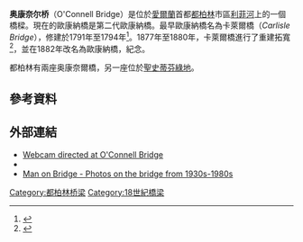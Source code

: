 {{Infobox bridge
|bridge_name = O'Connell Bridge
|native_name = ''Droichead Uí Chonaill''
|native_name_lang = ga
|image = OConnellBridgeDublin.jpg
|image_size = 240
|alt = 
|caption =
|other_name = Carlisle Bridge
|crosses = [[利菲河|利菲河]]
|locale = [[都柏林|都柏林]]
|designer = [[詹姆士·戈登|詹姆士·戈登]]
|material = 
|length = ~45m
|width = ~50m
|spans = 3
|begin = 1791年（1877年開始重建）
|complete = 1794年（1882年重建完成）
|coordinates = {{Coord|53.3473|N|6.2591|W|display=it}}
|map_type=Ireland Central Dublin
}}
'''奥康奈尔桥'''（O'Connell Bridge）是位於[[愛爾蘭|愛爾蘭]]首都[[都柏林|都柏林]]市區[[利菲河|利菲河]]上的一個橋樑。現在的歐康納橋是第二代歐康納橋。最早歐康納橋名為卡萊爾橋（''Carlisle Bridge''），修建於1791年至1794年<ref name="IA">{{Cite web |url=http://two.archiseek.com/2010/1880-oconnell-bridge-dublin/ |title=Archiseek.com - O'Connell Bridge entry |access-date=2016-03-10 |archive-url=https://web.archive.org/web/20160310141813/http://two.archiseek.com/2010/1880-oconnell-bridge-dublin/ |archive-date=2016-03-10 |dead-url=yes }}</ref>。1877年至1880年，卡萊爾橋進行了重建拓寬<ref>{{Cite web |url=http://ims0.osiemaps.ie/website/publicviewer/main.aspx#V1,715880,734436,8 |title=Shop.osi.ie mapviewer |access-date=2016-03-10 |archive-url=https://web.archive.org/web/20100529055024/http://ims0.osiemaps.ie/website/publicviewer/main.aspx#V1,715880,734436,8 |archive-date=2010-05-29 |dead-url=yes }}</ref>，並在1882年改名為歐康納橋，紀念{{link-en|丹尼爾·歐康納|Daniel O'Connell}}。

都柏林有兩座奥康奈爾橋，另一座位於[[聖史蒂芬綠地|聖史蒂芬綠地]]。
==參考資料==
{{reflist}}
{{Commonscat|O'Connell Bridge|歐康納橋}}
==外部連結==
* [https://web.archive.org/web/20160304063238/http://www.mytravelcams.com/network/camera/live-webcams/europe/ireland/dublin.html Webcam directed at O'Connell Bridge]
* {{Structurae|id=s0005736|title=O'Connell Bridge}}
* [http://www.manonbridge.ie Man on Bridge - Photos on the bridge from 1930s-1980s] {{Wayback|url=http://www.manonbridge.ie/ |date=20201204170808 }}
[[Category:都柏林桥梁|Category:都柏林桥梁]]
[[Category:18世紀橋梁|Category:18世紀橋梁]]